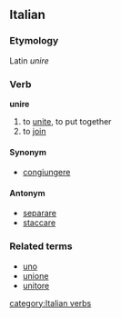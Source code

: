 ==Italian==
===Etymology===
Latin ''unire''
===Verb===
'''unire'''

# to [[unite]], to put together
# to [[join]]

====Synonym====
*[[congiungere]]

====Antonym====
*[[separare]]
*[[staccare]]

===Related terms===
*[[uno]]
*[[unione]]
*[[unitore]]
[[category:Italian verbs]]